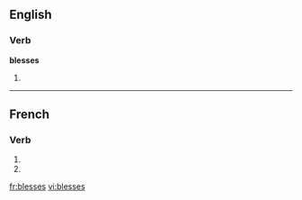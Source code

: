 {{also|blessés}}
==English==

===Verb===
'''blesses'''

# {{third-person singular of|[[bless]]}}

----

==French==

===Verb===
{{fr-verb-form}}

# {{form of|[[second-person|Second-person]] [[singular]] [[present indicative]]|blesser|lang=French}}
# {{form of|Second-person singular [[present subjunctive]]|blesser|lang=French}}

[[fr:blesses]]
[[vi:blesses]]
